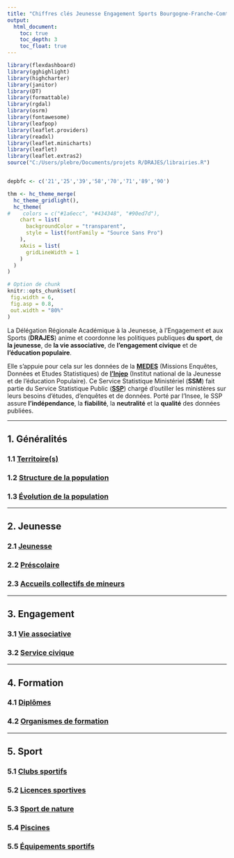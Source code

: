 ```yaml
---
title: "Chiffres clés Jeunesse Engagement Sports Bourgogne-Franche-Comté"
output:
  html_document:
    toc: true
    toc_depth: 3
    toc_float: true
---
```

```r
library(flexdashboard)
library(gghighlight)
library(highcharter)
library(janitor)
library(DT)
library(formattable)
library(rgdal)
library(osrm)
library(fontawesome)
library(leafpop)
library(leaflet.providers) 
library(readxl)
library(leaflet.minicharts)
library(leaflet)
library(leaflet.extras2)
source("C:/Users/plebre/Documents/projets R/DRAJES/librairies.R")


depbfc <- c('21','25','39','58','70','71','89','90')

thm <- hc_theme_merge(
  hc_theme_gridlight(),
  hc_theme(
#    colors = c("#1a6ecc", "#434348", "#90ed7d"),
    chart = list(
      backgroundColor = "transparent",
      style = list(fontFamily = "Source Sans Pro")
    ),
    xAxis = list(
      gridLineWidth = 1
    )
  )
)

# Option de chunk
knitr::opts_chunk$set(
 fig.width = 6,
 fig.asp = 0.8,
 out.width = "80%"
)
```



La Délégation Régionale Académique à la Jeunesse, à l'Engagement et aux Sports (**DRAJES**) anime et coordonne les politiques publiques **du sport**, de **la jeunesse**, de **la vie associative**, de **l'engagement civique** et de **l'éducation populaire**.

Elle s'appuie pour cela sur les données de la **[MEDES](https://injep.fr/linstitut/missions/mission-enquetes-donnees-et-etudes-statistiques-medes/)** (Missions Enquêtes, Données et Etudes Statistiques) de **[l'Injep](https://injep.fr/)** (Institut national de la Jeunesse et de l'éducation Populaire). Ce Service Statistique Ministériel (**SSM**) fait partie du Service Statistique Public (**[SSP](https://www.insee.fr/fr/information/1302192)**) chargé d'outiller les ministères sur leurs besoins d'études, d'enquêtes et de données. Porté par l'Insee, le SSP assure **l'indépendance**, la **fiabilité**, la **neutralité** et la **qualité** des données publiées.


---------------

## 1. **Généralités**  
###  1.1 [Territoire(s)](1.1_demo.html)  
###  1.2 [Structure de la population](1.2_structure.html)  
###  1.3 [Évolution de la population](1.3_evol.html)  

---------------

## 2. **Jeunesse**   
###  2.1 [Jeunesse](2.1_jeunesse.html)   
###  2.2 [Préscolaire](2.2_presco.html)  
###  2.3 [Accueils collectifs de mineurs](2.3_ACM.html)    

--------------- 

## 3. **Engagement**   
###  3.1 [Vie associative](3.1_VA.html)   
###  3.2 [Service civique](3.2_SC.html)   

---------------

## 4. **Formation**   
###  4.1 [Diplômes](4.1_diplomes.html)   
###  4.2 [Organismes de formation](4.2_OF3.html)
  
---------------

## 5. **Sport**    
###  5.1 [Clubs sportifs](5.1_clubs.html)  
###  5.2 [Licences sportives](5.2_licences.html)  
###  5.3 [Sport de nature](5.3_nature.html)  
###  5.4 [Piscines](5.4_piscines.html)  
###  5.5 [Équipements sportifs](5.5_RES.html)  
